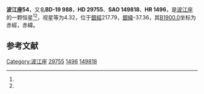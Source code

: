 {{Starbox begin
| name = 波江座54
}}
{{Starbox observe
| epoch = [[J2000.0|J2000.0]]
| constell = [[波江座|波江座]]<ref name=SIMBAD>{{cite web
 | url=http://simbad.u-strasbg.fr/simbad/sim-id?Ident=HR+1496
 | title=Pulsating variable Star
 | publisher=Centre de Données astronomiques de Strasbourg
 | work=SIMBAD
 | accessdate=2012-07-13
 | archive-date=2019-10-15
 | archive-url=https://web.archive.org/web/20191015020437/http://simbad.u-strasbg.fr/simbad/sim-id?Ident=HR+1496
 }}</ref><ref name=DATA>{{cite web
 | url=http://vizier.u-strasbg.fr/viz-bin/VizieR-5?-out.add=.&-source=5050&-corr=PK=HR&-out.max=9999&HR=1496
 | title=VizieR Detailed Page
 | accessdate=2012-07-13
 | archive-date=2016-03-05
 | archive-url=https://web.archive.org/web/20160305004541/http://vizier.u-strasbg.fr/viz-bin/VizieR-5?-out.add=.&-source=5050&-corr=PK=HR&-out.max=9999&HR=1496
 | dead-url=no
 }}</ref>
| 星官 = [[九斿|九斿]]
| ra = {{RA|4|40|26.5}}<ref name=SIMBAD /><ref name=DATA />
| dec = {{DEC|-19|40|18}}<ref name=SIMBAD /><ref name=DATA />
| appmag_v = 4.32<ref name=SIMBAD /><ref name=DATA />
}}
{{Starbox character
| class = M4III<ref name=SIMBAD /><ref name=DATA />
| b-v = 1.61<ref name=SIMBAD /><ref name=DATA />
| u-b = 1.81<ref name=SIMBAD /><ref name=DATA />
| r-i = 1.38<ref name=SIMBAD /><ref name=DATA />
| variable = 
}}
{{Starbox astrometry
| radial_v = 1.81
| prop_mo_ra = -33
| parallax = 0.008
| p_error = 
}}
{{Starbox catalog
| names =BD-19 988，[[SAO星表|SAO]] 149818，[[HD星表|HD]] 29755，[[HR星表|HR]] 1496}}
{{Starbox reference |Simbad=HR+1496}}
{{Starbox end}}

'''波江座54'''，又名'''BD-19 988'''，'''HD 29755'''、'''SAO 149818'''、'''HR 1496'''，是[[波江座|波江座]]的一颗恒星<ref name=SIMBAD /><ref name=DATA />，视星等为4.32，位于[[銀道座標系|銀經]]217.79，[[銀道座標系|銀緯]]-37.36，其[[B1900.0|B1900.0]]坐标为赤經{{RA|4|36|4}}，赤緯{{DEC|-19|-37.36|48}}。

== 参考文献 ==
{{reflist}}

{{star-stub}}

{{波江座恒星}}
{{星官|九斿|9|7}}
[[Category:波江座|Category:波江座]]
[[Category:HD和HDE天體|29755]]
[[Category:HR天體|1496]]
[[Category:SAO天體|149818]]